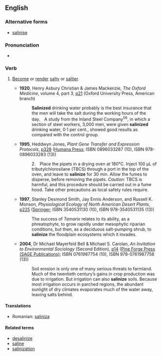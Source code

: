 ==English==

===Alternative forms===
* [[salinise]] {{qualifier|UK}}

===Pronunciation===
* {{a|UK}} {{IPA|/ˈsælɪnaɪz/}}

===Verb===
{{en-verb|salinizes|salinizing|salinized|salinized}}

# {{context|ambitransitive}} [[become|Become]] or [[render]] [[salty]] or [[saltier]].
#* '''1920''', Henry Asbury Christian & James Mackenzie, ''The Oxford Medicine'', volume 4, part 3, [http://books.google.com/books?id=CqEwAAAAIAAJ&q=%22salinized+drinking%22&dq=%22salinized+drinking%22&as_brr=0&pgis=1 p21] (Oxford University Press, American branch)
#*: '''Salinized''' drinking water probably is the best insurance that the men will take the salt during the working hours of the day. A study from the Inland Steel Company<sup>56</sup>, in which a section of steel workers, 3,000 men, were given '''salinized''' drinking water, 0·1 per cent., showed good results as compared with the control group.
#* '''1995''', Heddwyn Jones, ''Plant Gene Transfer and Expression Protocols'', [http://www.google.co.uk/books?id=D72kzY_4bvkC&pg=PA328&dq=salinize&sig=vabPdASnBQWbhcDJ7RsLXr6YclY p328] ([http://www.humanapress.com/index.php?option=com_bookdetails&task=bookdetails&product_code=0-89603-328-7&category=books Humana Press]; ISBN 0896033287 (10), ISBN 978-0896033283 (13))
#*: 2. Place the pipets in a drying oven at 180°C. Inject 100 μL of tributylchlorosilane (TBCS) through a port in the top of the oven, and leave to '''salinize''' for 30 min. Allow the fumes to disperse, before removing the pipets. ''Caution:'' TBCS is harmful, and this procedure should be carried out in a fume hood. Take other precautions as local safety rules require.
#* '''1997''', Stanley Desmond Smith, Jay Ennis Anderson, and Russell K. Monson, ''Physiological Ecology of North American Desert Plants'', [http://www.google.co.uk/books?id=JLHgAxaDpIAC&pg=PA225&dq=salinize&sig=JKn1Xb2tE10Nlw1oJHjiWEuV02Q p225] ([http://www.springer.com/uk/home?SGWID=3-102-0-0-0 Springer]; ISBN 3540531130 (10), ISBN 978-3540531135 (13))
#*: The success of ''Tamarix'' relates to its ability, as a phreatophyte, to grow rapidly under mesophytic riparian conditions, but then, as a deciduous salt-pumping shrub, to '''salinize''' the floodplain ecosystems which it invades.
#* '''2004''', Dr Michael Mayerfeld Bell & Michael S. Carolan, ''An Invitation to Environmental Sociology'' (Second Edition), [http://www.google.co.uk/books?id=yVydhTcadswC&pg=PA14&dq=salinize&sig=X385tv4eRqrDmyFRel6yRT9LzLs p14] ([http://www.sagepub.com/booksProdDesc.nav?prodId=Book225740 Pine Forge Press (SAGE Publications)]; ISBN 0761987754 (10), ISBN 978-0761987758 (13))
#*: Soil erosion is only one of many serious threats to farmland. Much of the twentieth century’s gains in crop production was due to irrigation. But irrigation can also '''salinize''' soils. Because most irrigation occurs in parched regions, the abundant sunlight of dry climates evaporates much of the water away, leaving salts behind.

====Translations====
{{trans-top|become or render salty or saltier}}
* Romanian: [[saliniza]]
{{trans-mid}}
{{trans-bottom}}

====Related terms====
* [[desalinize]]
* [[saline]]
* [[salinization]]
